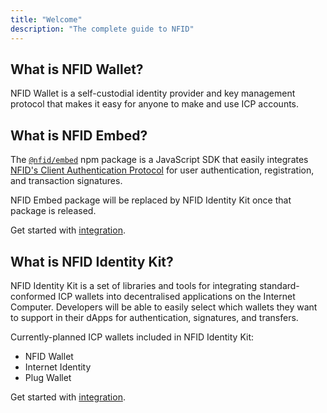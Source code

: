 ```yaml
---
title: "Welcome"
description: "The complete guide to NFID"
---
```


## What is NFID Wallet?

NFID Wallet is a self-custodial identity provider and key management protocol that makes it easy for
anyone to make and use ICP accounts.

## What is NFID Embed?

The [`@nfid/embed`](https://www.npmjs.com/package/@nfid/embed) npm package is a JavaScript SDK that
easily integrates [NFID's Client Authentication Protocol](/embed/how-it-works/auth-protocol) for
user authentication, registration, and transaction signatures.

NFID Embed package will be replaced by NFID Identity Kit once that package is released.

Get started with [integration](/embed/integration/quickstart).

## What is NFID Identity Kit?

NFID Identity Kit is a set of libraries and tools for integrating standard-conformed ICP wallets
into decentralised applications on the Internet Computer. Developers will be able to easily select
which wallets they want to support in their dApps for authentication, signatures, and transfers.

Currently-planned ICP wallets included in NFID Identity Kit:

- NFID Wallet
- Internet Identity
- Plug Wallet

Get started with [integration](/identity-kit).
